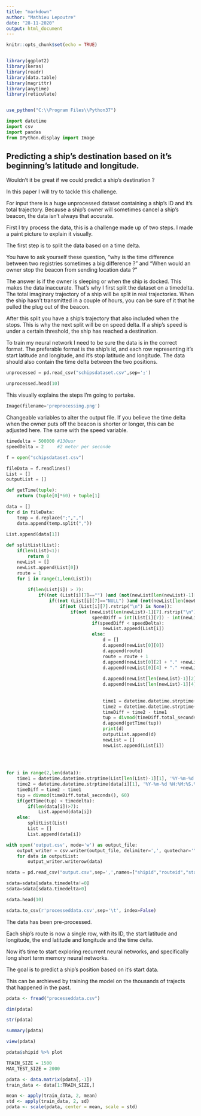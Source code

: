 ```yaml
---
title: "markdown"
author: "Mathieu Lepoutre"
date: "28-11-2020"
output: html_document
---
```


```r
knitr::opts_chunk$set(echo = TRUE)


library(ggplot2)
library(keras)
library(readr)
library(data.table)
library(magrittr)
library(anytime)
library(reticulate)


use_python("C:\\Program Files\\Python37")
```

```python
import datetime
import csv
import pandas
from IPython.display import Image
```

## Predicting a ship's destination based on it's beginning's latitude and longitude.

Wouldn't it be great if we could predict a ship's destination ?

In this paper I will try to tackle this challenge.

For input there is a huge unprocessed dataset containing a ship's ID and it's total trajectory. 
Because a ship's owner will sometimes cancel a ship's beacon, the data isn't always that accurate.

First I try process the data, this is a challenge made up of two steps. I made a paint picture to explain it visually.

The first step is to split the data based on a time delta. 

You have to ask yourself these question, "why is the time difference between two registries sometimes a big difference ?" and  "When would an owner 
stop the beacon from sending location data ?"

The answer is if the owner is sleeping or when the ship is docked. This makes the data inaccurate. That's why I first split the dataset on a timedelta. 
The total imaginary trajectory of a ship will be split in real trajectories.
When the ship hasn't transmitted in a couple of hours, you can be sure of it that he pulled the plug out of the beacon.

After this split you have a ship's trajectory that also included when the stops. This is why the next split will be on speed delta.
If a ship's speed is under a certain threshold, the ship has reached a destination.

To train my neural network I need to be sure the data is in the correct format.
The preferable format is the ship's id, and each row representing it's start latitude and longitude, and it's stop latitude and longitude. The data should also contain
the time delta between the two positions.



```python
unprocessed = pd.read_csv("schipsdataset.csv",sep=';')
```

```python
unprocessed.head(10)
```

This visually explains the steps I'm going to partake.

```python
Image(filename='preprocessing.png')
```

Changeable variables to alter the output file. If you believe the time delta when the owner puts off the beacon is shorter or longer, this can be 
adjusted here. The same with the speed variable.
```python
timedelta = 500000 #130uur
speedDelta = 2     #2 meter per seconde
```



```python
f = open("schipsdataset.csv")
```

```python
fileData = f.readlines()
List = []
outputList = []
```


```python
def getTime(tuple):
    return (tuple[0]*60) + tuple[1]
```



```python
data = []
for d in fileData:
    temp = d.replace(";",",")
    data.append(temp.split(","))
  
List.append(data[1])
```




```python
def splitList(List):
    if(len(List)<1):
        return 0
    newList = []
    newList.append(List[0])
    route = 1
    for i in range(1,len(List)):
        
        if(len(List[i]) > 7):
            if((not (List[i][7]=="") )and (not(newList[len(newList)-1][7] == "") )):
                if((not (List[i][7]=="NULL") )and (not(newList[len(newList)-1][7] == "NULL") )):
                    if(not (List[i][7].rstrip("\n") is None)):
                        if(not (newList[len(newList)-1][7].rstrip("\n") is None)):
                                speedDiff = int(List[i][7]) - int(newList[len(newList)-1][7])
                                if(speedDiff < speedDelta):
                                    newList.append(List[i])
                                else:
                                    d = []
                                    d.append(newList[0][0])
                                    d.append(route)
                                    route = route + 1
                                    d.append(newList[0][2] + "." +newList[0][3])
                                    d.append(newList[0][4] + "." +newList[0][5])
                                    
                                    d.append(newList[len(newList)-1][2] + "."+newList[len(newList)-1][3])
                                    d.append(newList[len(newList)-1][4] + "."+newList[len(newList)-1][5])
                                                                        
                                    
                                    time1 = datetime.datetime.strptime(newList[0][1], '%Y-%m-%d %H:%M:%S.%f')
                                    time2 = datetime.datetime.strptime(newList[len(newList)-1][1], '%Y-%m-%d %H:%M:%S.%f')
                                    timeDiff = time2 - time1
                                    tup = divmod(timeDiff.total_seconds(), 60)    
                                    d.append(getTime(tup))
                                    print(d)
                                    outputList.append(d)
                                    newList = []
                                    newList.append(List[i])
                                    
                                    
                                
```



```python
for i in range(2,len(data)):
    time1 = datetime.datetime.strptime(List[len(List)-1][1], '%Y-%m-%d %H:%M:%S.%f')
    time2 = datetime.datetime.strptime(data[i][1], '%Y-%m-%d %H:%M:%S.%f')
    timeDiff = time2 - time1
    tup = divmod(timeDiff.total_seconds(), 60)
    if(getTime(tup) < timedelta):
        if(len(data[i])>7):
            List.append(data[i])
    else:
        splitList(List)
        List = []
        List.append(data[i])
```

```python
with open('output.csv', mode='w') as output_file:
    output_writer = csv.writer(output_file, delimiter=',', quotechar='"', quoting=csv.QUOTE_MINIMAL)
    for data in outputList:        
        output_writer.writerow(data)
```


```python
sdata = pd.read_csv("output.csv",sep=',',names=["shipid","routeid","startLongitude","startLatitude","endlongitude","endlatitude","timedelta"])
```



```python
sdata=sdata[sdata.timedelta!=0]
sdata=sdata[sdata.timedelta>0]
```

```python
sdata.head(10)
```

```python
sdata.to_csv(r'processeddata.csv',sep='\t', index=False)
```

The data has been pre-processed. 

Each ship's route is now a single row, with its ID, the start latitude and longitude, the end latitude and longitude and the time delta.

Now it's time to start exploring recurrent neural networks, and specifically long short term memory neural networks.

The goal is to predict a ship's position based on it's start data.

This can be archieved by training the model on the thousands of trajects that happened in the past.


```r
pdata <- fread("processeddata.csv")

dim(pdata)

str(pdata)

summary(pdata)

view(pdata)
```



```r
pdata$shipid %>% plot

```


```r
TRAIN_SIZE = 1500
MAX_TEST_SIZE = 2000


```


```r
pdata <- data.matrix(pdata[,-1])
train_data <- data[1:TRAIN_SIZE,]
```

```r
mean <- apply(train_data, 2, mean)
std <- apply(train_data, 2, sd)
pdata <- scale(pdata, center = mean, scale = std)
```

```r

```

```r

```















